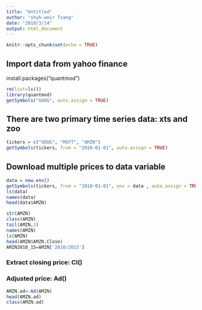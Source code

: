 ```yaml
---
title: "Untitled"
author: "shyh-weir Tzang"
date: "2019/3/14"
output: html_document
---
```


```r
knitr::opts_chunk$set(echo = TRUE)
```

## Import data from yahoo finance
install.packages("quantmod")

```r
rm(list=ls())
library(quantmod)
getSymbols("GOOG", auto.assign = TRUE)
```

## There are two primary time series data: xts and zoo

```r
tickers = c("GOOG", "MSFT", "AMZN")
getSymbols(tickers, from = "2010-01-01", auto.assign = TRUE)
```

## Download multiple prices to data variable
```r
data = new.env()
getSymbols(tickers, from = "2010-01-01", env = data , auto.assign = TRUE)
ls(data)
names(data)
head(data$AMZN)
```

```r
str(AMZN)
class(AMZN)
tail(AMZN,3)
names(AMZN)
ls(AMZN)
head(AMZN$AMZN.Close)
AMZN2010_15=AMZN['2010/2015']
```

### Extract closing price: Cl() 
### Adjusted price: Ad()
```r
AMZN.ad<-Ad(AMZN)
head(AMZN.ad)
class(AMZN.ad)
```



